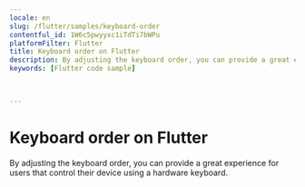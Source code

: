 ```yaml
---
locale: en
slug: /flutter/samples/keyboard-order
contentful_id: 1W6c5pwyyxc1iTdTi7bWPu
platformFilter: Flutter
title: Keyboard order on Flutter
description: By adjusting the keyboard order, you can provide a great experience for users that control their device using a hardware keyboard.
keywords: [Flutter code sample]


	
---
```


# Keyboard order on Flutter

By adjusting the keyboard order, you can provide a great experience for users that control their device using a hardware keyboard.

<CodeSample id="keyboard-order" locale="en" platform="flutter"/>